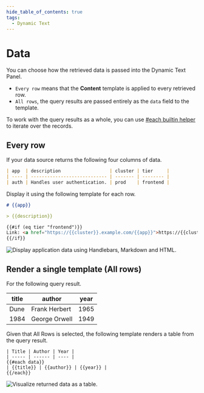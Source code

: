 ```yaml
---
hide_table_of_contents: true
tags:
  - Dynamic Text
---
```



# Data

You can choose how the retrieved data is passed into the Dynamic Text Panel.

- `Every row` means that the **Content** template is applied to every retrieved row.
- `All rows`, the query results are passed entirely as the `data` field to the template.

To work with the query results as a whole, you can use [#each builtin helper](https://handlebarsjs.com/guide/builtin-helpers.html#each) to iterate over the records.

## Every row

If your data source returns the following four columns of data.

```md
| app  | description                  | cluster | tier     |
| ---- | ---------------------------- | ------- | -------- |
| auth | Handles user authentication. | prod    | frontend |
```

Display it using the following template for each row.

```md
# {{app}}

> {{description}}

{{#if (eq tier "frontend")}}
Link: <a href="https://{{cluster}}.example.com/{{app}}">https://{{cluster}}.example.com/{{app}}</a>
{{/if}}
```

<Image
  title="Display application data using Handlebars, Markdown and HTML."
  src="/img/plugins/volkovlabs-dynamictext-panel/application.png"
/>

## Render a single template (All rows)

For the following query result.

| title | author        | year |
| ----- | ------------- | ---- |
| Dune  | Frank Herbert | 1965 |
| 1984  | George Orwell | 1949 |

Given that All Rows is selected, the following template renders a table from the query result.

```
| Title | Author | Year |
| ----- | ------ | ---- |
{{#each data}}
| {{title}} | {{author}} | {{year}} |
{{/each}}
```

<Image
  title="Visualize returned data as a table."
  src="/img/plugins/volkovlabs-dynamictext-panel/data.png"
/>
